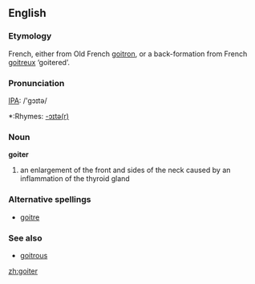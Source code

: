 ==English==
===Etymology===
French, either from Old French [[goitron]], or a back-formation from French [[goitreux]] ‘goitered’.

===Pronunciation===
[[IPA]]: /'gɔɪtə/
*:Rhymes: [[Rhymes:English:-ɔɪtə(r)|-ɔɪtə(r)]]

=== Noun ===
'''goiter'''

# an enlargement of the front and sides of the neck caused by an inflammation of the thyroid gland

===Alternative spellings===
*[[goitre]]

=== See also ===
*[[goitrous]]

[[zh:goiter]]